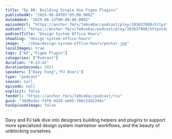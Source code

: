 ```yaml
---
title: "Ep 80: Building Single Use Figma Plugins"
publishedAt: "2025-06-04T07:05:00.000Z"
dateAdded: "2025-06-13T00:00:00.000Z"
episodeUrl: "https://anchor.fm/s/7e0ce6ac/podcast/play/103637608/https%3A%2F%2Fd3ctxlq1ktw2nl.cloudfront.net%2Fstaging%2F2025-5-4%2Fdd157a92-d637-47f7-9bb6-1a28875bf173.mp3"
audioUrl: "https://anchor.fm/s/7e0ce6ac/podcast/play/103637608/https%3A%2F%2Fd3ctxlq1ktw2nl.cloudfront.net%2Fstaging%2F2025-5-4%2Fdd157a92-d637-47f7-9bb6-1a28875bf173.mp3"
podcastTitle: "Design System Office Hours"
showSlug: "design-system-office-hours"
image: "../show/design-system-office-hours/poster.jpg"
localImages: true
tags: ["AI","Figma Plugin"]
categories: ["Podcast"]
duration: "0:33:41"
durationSeconds: 2021
speakers: ["Davy Fung","PJ Onori"]
type: "podcast"
season: null
episode: null
explicit: false
feedUrl: "https://anchor.fm/s/7e0ce6ac/podcast/rss"
guid: "3dd0a3ec-f4f6-4d28-ae65-786c2dd22d4c"
hasEpisodeImage: false
---
```

Davy and PJ talk dive into designers building helpers and plugins to support more specialized design system maintainer workflows, and the beauty of unblocking ourselves.
